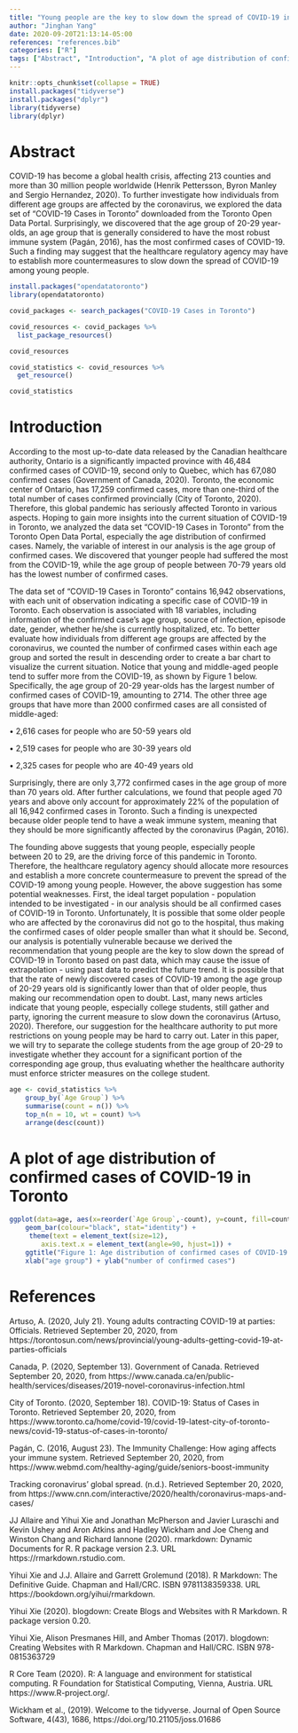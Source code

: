 ```yaml
---
title: "Young people are the key to slow down the spread of COVID-19 in Toronto"
author: "Jinghan Yang"
date: 2020-09-20T21:13:14-05:00
references: "references.bib"
categories: ["R"]
tags: ["Abstract", "Introduction", "A plot of age distribution of confirmed cases of COVID-19 in Toronto"]
---
```


```r
knitr::opts_chunk$set(collapse = TRUE)
install.packages("tidyverse")
install.packages("dplyr")
library(tidyverse)
library(dplyr)
```

# Abstract

COVID-19 has become a global health crisis, affecting 213 counties and more than 30 million people worldwide (Henrik Pettersson, Byron Manley and Sergio Hernandez, 2020). To further investigate how individuals from different age groups are affected by the coronavirus, we explored the data set of “COVID-19 Cases in Toronto” downloaded from the Toronto Open Data Portal. Surprisingly, we discovered that the age group of 20-29 year-olds, an age group that is generally considered to have the most robust immune system (Pagán, 2016), has the most confirmed cases of COVID-19. Such a finding may suggest that the healthcare regulatory agency may have to establish more countermeasures to slow down the spread of COVID-19 among young people.

```r
install.packages("opendatatoronto")
library(opendatatoronto)

covid_packages <- search_packages("COVID-19 Cases in Toronto")

covid_resources <- covid_packages %>%
  list_package_resources()

covid_resources

covid_statistics <- covid_resources %>%
  get_resource()

covid_statistics
```

# Introduction

According to the most up-to-date data released by the Canadian healthcare authority, Ontario is a significantly impacted province with 46,484 confirmed cases of COVID-19, second only to Quebec, which has 67,080 confirmed cases (Government of Canada, 2020). Toronto, the economic center of Ontario, has 17,259 confirmed cases, more than one-third of the total number of cases confirmed provincially (City of Toronto, 2020). Therefore, this global pandemic has seriously affected Toronto in various aspects. Hoping to gain more insights into the current situation of COVID-19 in Toronto, we analyzed the data set “COVID-19 Cases in Toronto” from the Toronto Open Data Portal, especially the age distribution of confirmed cases. Namely, the variable of interest in our analysis is the age group of confirmed cases. We discovered that younger people had suffered the most from the COVID-19, while the age group of people between 70-79 years old has the lowest number of confirmed cases.

The data set of “COVID-19 Cases in Toronto” contains 16,942 observations, with each unit of observation indicating a specific case of COVID-19 in Toronto. Each observation is associated with 18 variables, including information of the confirmed case’s age group, source of infection, episode date, gender, whether he/she is currently hospitalized, etc. To better evaluate how individuals from different age groups are affected by the coronavirus, we counted the number of confirmed cases within each age group and sorted the result in descending order to create a bar chart to visualize the current situation. Notice that young and middle-aged people tend to suffer more from the COVID-19, as shown by Figure 1 below. Specifically, the age group of 20-29 year-olds has the largest number of confirmed cases of COVID-19, amounting to 2714. The other three age groups that have more than 2000 confirmed cases are all consisted of middle-aged:

•          2,616 cases for people who are 50-59 years old

•          2,519 cases for people who are 30-39 years old

•          2,325 cases for people who are 40-49 years old

Surprisingly, there are only 3,772 confirmed cases in the age group of more than 70 years old. After further calculations, we found that people aged 70 years and above only account for approximately 22% of the population of all 16,942 confirmed cases in Toronto. Such a finding is unexpected because older people tend to have a weak immune system, meaning that they should be more significantly affected by the coronavirus (Pagán, 2016).

The founding above suggests that young people, especially people between 20 to 29, are the driving force of this pandemic in Toronto. Therefore, the healthcare regulatory agency should allocate more resources and establish a more concrete countermeasure to prevent the spread of the COVID-19 among young people. However, the above suggestion has some potential weaknesses. First, the ideal target population - population intended to be investigated - in our analysis should be all confirmed cases of COVID-19 in Toronto. Unfortunately, It is possible that some older people who are affected by the coronavirus did not go to the hospital, thus making the confirmed cases of older people smaller than what it should be. Second, our analysis is potentially vulnerable because we derived the recommendation that young people are the key to slow down the spread of COVID-19 in Toronto based on past data, which may cause the issue of extrapolation - using past data to predict the future trend. It is possible that that the rate of newly discovered cases of COVID-19 among the age group of 20-29 years old is significantly lower than that of older people, thus making our recommendation open to doubt. Last, many news articles indicate that young people, especially college students, still gather and party, ignoring the current measure to slow down the coronavirus (Artuso, 2020). Therefore, our suggestion for the healthcare authority to put more restrictions on young people may be hard to carry out. Later in this paper, we will try to separate the college students from the age group of 20-29 to investigate whether they account for a significant portion of the corresponding age group, thus evaluating whether the healthcare authority must enforce stricter measures on the college student.

```r
age <- covid_statistics %>%
    group_by(`Age Group`) %>%
    summarise(count = n()) %>%
    top_n(n = 10, wt = count) %>%
    arrange(desc(count))
```
# A plot of age distribution of confirmed cases of COVID-19 in Toronto

```r
ggplot(data=age, aes(x=reorder(`Age Group`,-count), y=count, fill=count)) +
    geom_bar(colour="black", stat="identity") +
     theme(text = element_text(size=12),
        axis.text.x = element_text(angle=90, hjust=1)) +
    ggtitle("Figure 1: Age distribution of confirmed cases of COVID-19 in Toronto") +
    xlab("age group") + ylab("number of confirmed cases")
```

# References
Artuso, A. (2020, July 21). Young adults contracting COVID-19 at parties: Officials. Retrieved September 20, 2020, from https://torontosun.com/news/provincial/young-adults-getting-covid-19-at-parties-officials

Canada, P. (2020, September 13). Government of Canada. Retrieved September 20, 2020, from https://www.canada.ca/en/public-health/services/diseases/2019-novel-coronavirus-infection.html

City of Toronto. (2020, September 18). COVID-19: Status of Cases in Toronto. Retrieved September 20, 2020, from https://www.toronto.ca/home/covid-19/covid-19-latest-city-of-toronto-news/covid-19-status-of-cases-in-toronto/

Pagán, C. (2016, August 23). The Immunity Challenge: How aging affects your immune system. Retrieved September 20, 2020, from https://www.webmd.com/healthy-aging/guide/seniors-boost-immunity

Tracking coronavirus' global spread. (n.d.). Retrieved September 20, 2020, from https://www.cnn.com/interactive/2020/health/coronavirus-maps-and-cases/

JJ Allaire and Yihui Xie and Jonathan McPherson and Javier Luraschi and Kevin Ushey and Aron Atkins and Hadley Wickham and Joe Cheng and Winston Chang and Richard Iannone (2020). rmarkdown: Dynamic Documents for R. R package version 2.3. URL https://rmarkdown.rstudio.com.

Yihui Xie and J.J. Allaire and Garrett Grolemund (2018). R Markdown: The Definitive Guide. Chapman and Hall/CRC. ISBN 9781138359338. URL https://bookdown.org/yihui/rmarkdown.

Yihui Xie (2020). blogdown: Create Blogs and Websites with R Markdown. R package version 0.20.

Yihui Xie, Alison Presmanes Hill, and Amber Thomas (2017). blogdown: Creating Websites with R Markdown. Chapman and Hall/CRC. ISBN 978-0815363729

R Core Team (2020). R: A language and environment for statistical computing. R Foundation for Statistical Computing, Vienna, Austria. URL https://www.R-project.org/.

Wickham et al., (2019). Welcome to the tidyverse. Journal of Open Source Software, 4(43), 1686, https://doi.org/10.21105/joss.01686





